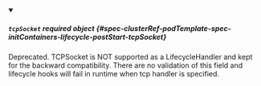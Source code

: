 


<details className="config-field" data-expandable="true" open>
<summary>

##### `tcpSocket` <span className="config-field-required" data-required="false">required</span> <span className="config-field-type">object</span> <span className="config-field-default"></span> <span className="config-field-enum"></span> {#spec-clusterRef-podTemplate-spec-initContainers-lifecycle-postStart-tcpSocket}

Deprecated. TCPSocket is NOT supported as a LifecycleHandler and kept
for the backward compatibility. There are no validation of this field and
lifecycle hooks will fail in runtime when tcp handler is specified.

</summary>

<PartialTcpSocketreference />


</details>
